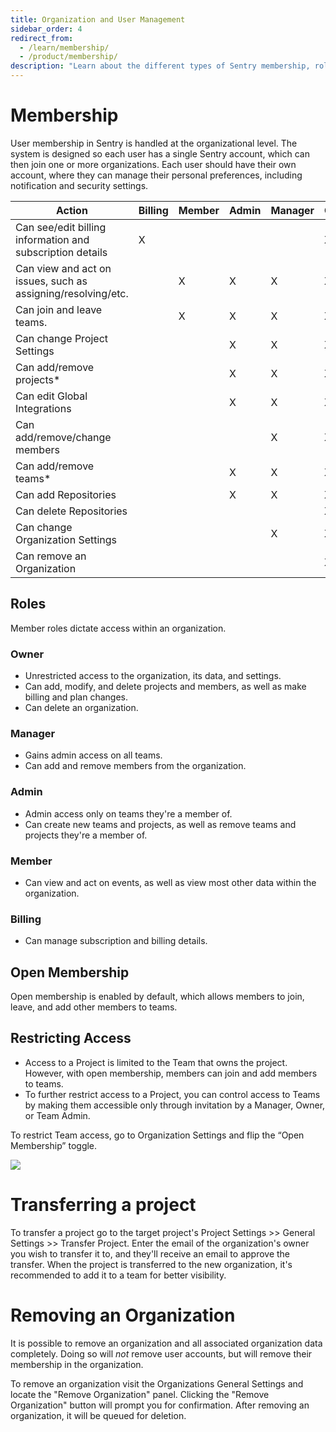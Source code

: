 ```yaml
---
title: Organization and User Management
sidebar_order: 4
redirect_from:
  - /learn/membership/
  - /product/membership/
description: "Learn about the different types of Sentry membership, roles, and access management."
---
```


# Membership

User membership in Sentry is handled at the organizational level.
The system is designed so each user has a single Sentry account,
which can then join one or more organizations. Each user should have
their own account, where they can manage their personal preferences,
including notification and security settings.

| Action                                                       | Billing | Member | Admin | Manager | Owner |
| ------------------------------------------------------------ | ------- | ------ | ----- | ------- | ----- |
| Can see/edit billing information and subscription details    | X       |        |       |         | X     |
| Can view and act on issues, such as assigning/resolving/etc. |         | X      | X     | X       | X     |
| Can join and leave teams.                                    |         | X      | X     | X       | X     |
| Can change Project Settings                                  |         |        | X     | X       | X     |
| Can add/remove projects\*                                    |         |        | X     | X       | X     |
| Can edit Global Integrations                                 |         |        | X     | X       | X     |
| Can add/remove/change members                                |         |        |       | X       | X     |
| Can add/remove teams\*                                       |         |        | X     | X       | X     |
| Can add Repositories                                         |         |        | X     | X       | X     |
| Can delete Repositories                                      |         |        |       |         | X     |
| Can change Organization Settings                             |         |        |       | X       | X     |
| Can remove an Organization                                   |         |        |       |         | X     |

## Roles

Member roles dictate access within an organization.

### Owner

- Unrestricted access to the organization, its data, and settings.
- Can add, modify, and delete projects and members, as well as make billing and plan changes.
- Can delete an organization.

### Manager

- Gains admin access on all teams.
- Can add and remove members from the organization.

### Admin

- Admin access only on teams they're a member of.
- Can create new teams and projects, as well as remove teams and projects they're a member of.

### Member

- Can view and act on events, as well as view most other data within the organization.

### Billing

- Can manage subscription and billing details.

## Open Membership

Open membership is enabled by default, which allows members to join, leave, and add other members to teams.

## Restricting Access

- Access to a Project is limited to the Team that owns the project. However, with open membership,
  members can join and add members to teams.
- To further restrict access to a Project, you can control access to Teams by making them accessible
  only through invitation by a Manager, Owner, or Team Admin.

To restrict Team access, go to Organization Settings and flip the “Open Membership” toggle.

![](membership-toggle.png)

# Transferring a project

To transfer a project go to the target project's Project Settings >> General
Settings >> Transfer Project. Enter the email of the organization's owner you
wish to transfer it to, and they'll receive an email to approve the transfer.
When the project is transferred to the new organization, it's recommended to
add it to a team for better visibility.

# Removing an Organization

It is possible to remove an organization and all associated
organization data completely. Doing so will _not_ remove user accounts, but will remove
their membership in the organization.

To remove an organization visit the Organizations General Settings and locate
the "Remove Organization" panel. Clicking the "Remove Organization" button will
prompt you for confirmation. After removing an organization, it will be queued
for deletion.
